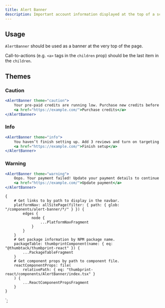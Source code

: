 ```yaml
---
title: Alert Banner
description: Important account information displayed at the top of a screen
---
```



<ComponentHeader data={props.data} />

## Usage

`AlertBanner` should be used as a banner at the very top of the page.

Call-to-actions (e.g. `<a>` tags in the `children` prop) should be the last item in the `children`.

## Themes

### Caution

```jsx
<AlertBanner theme="caution">
    Your pre-paid credits are running low. Purchase new credits before you run out.{' '}
    <a href="https://example.com/">Purchase credits</a>
</AlertBanner>
```

### Info

```jsx
<AlertBanner theme="info">
    You haven’t finish setting up. Add 3 reviews and turn on targeting.{' '}
    <a href="https://example.com/">Finish setup</a>
</AlertBanner>
```

### Warning

```jsx
<AlertBanner theme="warning">
    Oops. Your payment failed! Update your payment details to continue using Thumbtack.{' '}
    <a href="https://example.com/">Update payment</a>
</AlertBanner>
```

<ComponentFooter data={props.data} />

    {
        # Get links to by path to display in the navbar.
        platformNav: allSitePage(filter: { path: { glob: "/components/alert-banner/*/" } }) {
            edges {
                node {
                    ...PlatformNavFragment
                }
            }
        }
        # Get package information by NPM package name.
        packageTable: thumbprintComponent(name: { eq: "@thumbtack/thumbprint-react" }) {
            ...PackageTableFragment
        }
        # Get component props by path to component file.
        reactComponentProps: file(
            relativePath: { eq: "thumbprint-react/components/AlertBanner/index.tsx" }
        ) {
            ...ReactComponentPropsFragment
        }
    }
`;
